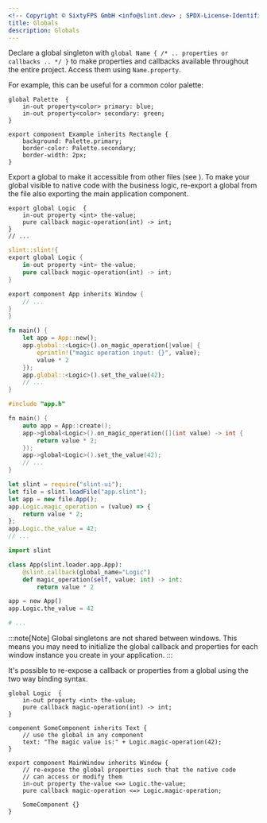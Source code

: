 ```yaml
---
<!-- Copyright © SixtyFPS GmbH <info@slint.dev> ; SPDX-License-Identifier: MIT -->
title: Globals
description: Globals
---
```


Declare a global singleton with `global Name { /* .. properties or callbacks .. */ }` to
make properties and callbacks available throughout the entire project. Access them using `Name.property`.

For example, this can be useful for a common color palette:

```slint
global Palette  {
    in-out property<color> primary: blue;
    in-out property<color> secondary: green;
}

export component Example inherits Rectangle {
    background: Palette.primary;
    border-color: Palette.secondary;
    border-width: 2px;
}
```

Export a global to make it accessible from other files (see <Link type="Modules" />). To make your global
visible to native code with the business logic, re-export a global from the file also exporting the main
application component.

```slint
export global Logic  {
    in-out property <int> the-value;
    pure callback magic-operation(int) -> int;
}
// ...
```
<Tabs syncKey="dev-language">
<TabItem label="Rust">

```rust
slint::slint!{
export global Logic {
    in-out property <int> the-value;
    pure callback magic-operation(int) -> int;
}

export component App inherits Window {
    // ...
}
}

fn main() {
    let app = App::new();
    app.global::<Logic>().on_magic_operation(|value| {
        eprintln!("magic operation input: {}", value);
        value * 2
    });
    app.global::<Logic>().set_the_value(42);
    // ...
}
```

</TabItem>
<TabItem label="C++">

```cpp
#include "app.h"

fn main() {
    auto app = App::create();
    app->global<Logic>().on_magic_operation([](int value) -> int {
        return value * 2;
    });
    app->global<Logic>().set_the_value(42);
    // ...
}
```
</TabItem>
<TabItem label="NodeJS">

```js
let slint = require("slint-ui");
let file = slint.loadFile("app.slint");
let app = new file.App();
app.Logic.magic_operation = (value) => {
    return value * 2;
};
app.Logic.the_value = 42;
// ...
```
</TabItem>
<TabItem label="Python">

```python
import slint

class App(slint.loader.app.App):
    @slint.callback(global_name="Logic")
    def magic_operation(self, value: int) -> int:
        return value * 2

app = new App()
app.Logic.the_value = 42

# ...
```
</TabItem>
</Tabs>

:::note[Note]
Global singletons are not shared between windows.
This means you may need to initialize the global callback and properties for each window instance you create in your application.
:::

It's possible to re-expose a callback or properties from a global using the two way binding syntax.

```slint
global Logic  {
    in-out property <int> the-value;
    pure callback magic-operation(int) -> int;
}

component SomeComponent inherits Text {
    // use the global in any component
    text: "The magic value is:" + Logic.magic-operation(42);
}

export component MainWindow inherits Window {
    // re-expose the global properties such that the native code
    // can access or modify them
    in-out property the-value <=> Logic.the-value;
    pure callback magic-operation <=> Logic.magic-operation;

    SomeComponent {}
}
```
